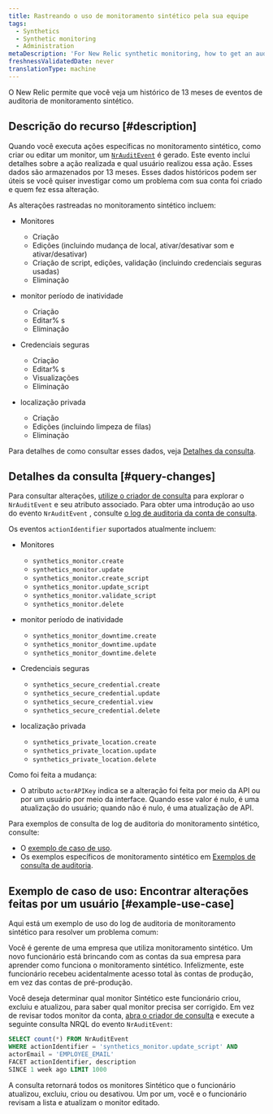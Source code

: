 ```yaml
---
title: Rastreando o uso de monitoramento sintético pela sua equipe
tags:
  - Synthetics
  - Synthetic monitoring
  - Administration
metaDescription: 'For New Relic synthetic monitoring, how to get an audit log of changes made to your account.'
freshnessValidatedDate: never
translationType: machine
---
```


O New Relic permite que você veja um histórico de 13 meses de eventos de auditoria de monitoramento sintético.

## Descrição do recurso [#description]

Quando você executa ações específicas no monitoramento sintético, como criar ou editar um monitor, um [`NrAuditEvent`](/attribute-dictionary/?event=NrAuditEvent) é gerado. Este evento inclui detalhes sobre a ação realizada e qual usuário realizou essa ação. Esses dados são armazenados por 13 meses. Esses dados históricos podem ser úteis se você quiser investigar como um problema com sua conta foi criado e quem fez essa alteração.

As alterações rastreadas no monitoramento sintético incluem:

* Monitores

  * Criação
  * Edições (incluindo mudança de local, ativar/desativar som e ativar/desativar)
  * Criação de script, edições, validação (incluindo credenciais seguras usadas)
  * Eliminação

* monitor período de inatividade

  * Criação
  * Editar% s
  * Eliminação

* Credenciais seguras

  * Criação
  * Editar% s
  * Visualizações
  * Eliminação

* localização privada

  * Criação
  * Edições (incluindo limpeza de filas)
  * Eliminação

Para detalhes de como consultar esses dados, veja [Detalhes da consulta](#query-changes).

## Detalhes da consulta [#query-changes]

Para consultar alterações, [utilize o criador de consulta](/docs/query-your-data/explore-query-data/query-builder/introduction-query-builder) para explorar o `NrAuditEvent` e seu atributo associado. Para obter uma introdução ao uso do evento `NrAuditEvent` , consulte [o log de auditoria da conta de consulta](/docs/insights/use-insights-ui/manage-account-data/query-account-audit-logs-nrauditevent).

Os eventos `actionIdentifier` suportados atualmente incluem:

* Monitores

  * `synthetics_monitor.create`
  * `synthetics_monitor.update`
  * `synthetics_monitor.create_script`
  * `synthetics_monitor.update_script`
  * `synthetics_monitor.validate_script`
  * `synthetics_monitor.delete`

* monitor período de inatividade

  * `synthetics_monitor_downtime.create`
  * `synthetics_monitor_downtime.update`
  * `synthetics_monitor_downtime.delete`

* Credenciais seguras

  * `synthetics_secure_credential.create`
  * `synthetics_secure_credential.update`
  * `synthetics_secure_credential.view`
  * `synthetics_secure_credential.delete`

* localização privada

  * `synthetics_private_location.create​`
  * `synthetics_private_location.update​`
  * `synthetics_private_location.delete`

Como foi feita a mudança:

* O atributo `actorAPIKey` indica se a alteração foi feita por meio da API ou por um usuário por meio da interface. Quando esse valor é nulo, é uma atualização do usuário; quando não é nulo, é uma atualização de API.

Para exemplos de consulta de log de auditoria do monitoramento sintético, consulte:

* O [exemplo de caso de uso](#example-use-case).
* Os exemplos específicos de monitoramento sintético em [Exemplos de consulta de auditoria](/docs/insights/insights-data-sources/default-data/nrauditevent-default-attributes-examples).

## Exemplo de caso de uso: Encontrar alterações feitas por um usuário [#example-use-case]

Aqui está um exemplo de uso do log de auditoria de monitoramento sintético para resolver um problema comum:

Você é gerente de uma empresa que utiliza monitoramento sintético. Um novo funcionário está brincando com as contas da sua empresa para aprender como funciona o monitoramento sintético. Infelizmente, este funcionário recebeu acidentalmente acesso total às contas de produção, em vez das contas de pré-produção.

Você deseja determinar qual monitor Sintético este funcionário criou, excluiu e atualizou, para saber qual monitor precisa ser corrigido. Em vez de revisar todos monitor da conta, [abra o criador de consulta](/docs/query-your-data/explore-query-data/query-builder/introduction-query-builder) e execute a seguinte consulta NRQL do evento `NrAuditEvent`:

```sql
SELECT count(*) FROM NrAuditEvent
WHERE actionIdentifier = 'synthetics_monitor.update_script' AND
actorEmail = 'EMPLOYEE_EMAIL'
FACET actionIdentifier, description
SINCE 1 week ago LIMIT 1000
```

A consulta retornará todos os monitores Sintético que o funcionário atualizou, excluiu, criou ou desativou. Um por um, você e o funcionário revisam a lista e atualizam o monitor editado.